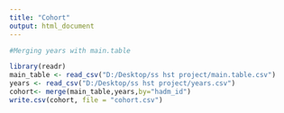 ```yaml
---
title: "Cohort"
output: html_document
---
```



```r
#Merging years with main.table

library(readr)
main_table <- read_csv("D:/Desktop/ss hst project/main.table.csv")
years <- read_csv("D:/Desktop/ss hst project/years.csv")
cohort<- merge(main_table,years,by="hadm_id")
write.csv(cohort, file = "cohort.csv")
```

